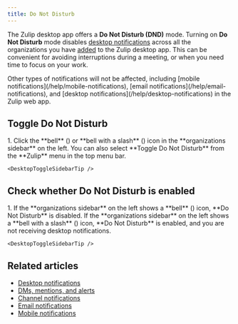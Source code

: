 ```yaml
---
title: Do Not Disturb
---
```



The Zulip desktop app offers a **Do Not Disturb (DND)** mode. Turning on **Do Not
Disturb** mode disables [desktop notifications](/help/desktop-notifications)
across all the organizations you have
[added](/help/logging-in#log-in-to-a-new-organization) to the Zulip desktop app.
This can be convenient for avoiding interruptions during a meeting, or when you need
time to focus on your work.

<ZulipNote>
  Other types of notifications will not be affected, including [mobile
  notifications](/help/mobile-notifications), [email
  notifications](/help/email-notifications), and [desktop
  notifications](/help/desktop-notifications) in the Zulip web app.
</ZulipNote>

## Toggle Do Not Disturb

<Tabs>
  <TabItem label="Desktop">
    <Steps>
      1. Click the **bell** (<BellIcon />) or **bell with a slash** (<BellSlashIcon />) icon in the **organizations sidebar** on the
         left. You can also select **Toggle Do Not Disturb** from the **Zulip** menu in
         the top menu bar.
    </Steps>

    <DesktopToggleSidebarTip />
  </TabItem>
</Tabs>

## Check whether Do Not Disturb is enabled

<Tabs>
  <TabItem label="Desktop">
    <Steps>
      1. If the **organizations sidebar** on the left shows a **bell** (<BellIcon />) icon, **Do Not Disturb** is disabled. If the **organizations
         sidebar** on the left shows a **bell with a slash** (<BellSlashIcon />) icon, **Do Not Disturb** is enabled, and you are not
         receiving desktop notifications.
    </Steps>

    <DesktopToggleSidebarTip />
  </TabItem>
</Tabs>

## Related articles

* [Desktop notifications](/help/desktop-notifications)
* [DMs, mentions, and alerts](/help/dm-mention-alert-notifications)
* [Channel notifications](/help/channel-notifications)
* [Email notifications](/help/email-notifications)
* [Mobile notifications](/help/mobile-notifications)
